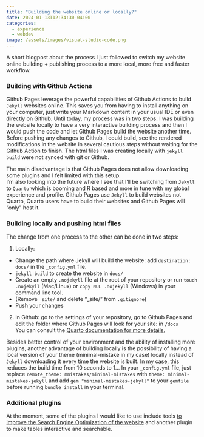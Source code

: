 ```yaml
---
title: "Building the website online or locally?"
date: 2024-01-13T12:34:30-04:00
categories:
  - experience
  - webdev
image: /assets/images/visual-studio-code.png
---
```


A short blogpost about the process I just followed to switch my website online building + publishing process to a more local, more free and faster workflow.

### Building with Github Actions

Github Pages leverage the powerful capabilities of Github Actions to build `Jekyll` websites online. This saves you from having to install anything on your computer, just write your Markdown content in your usual IDE or even directly on Github.
Until today, my process was in two steps: I was building the website locally to have a very interactive building process and then I would push the code and let Github Pages build the website another time. Before pushing any changes to Github, I could build, see the rendered modifications in the website in several cautious steps without waiting for the Github Action to finish.
The html files I was creating locally with `jekyll build` were not synced with git or Github.  

The main disadvantage is that Github Pages does not allow downloading some plugins and I felt limited with this setup.  
I'm also looking into the future where I see that I'll be switching from `Jekyll` to `Quarto` which is booming and R based and more in tune with my global experience and profile. Github Pages use `Jekyll` to build websites not Quarto, Quarto users have to build their websites and Github Pages will "only" host it.

### Building locally and pushing html files

The change from one process to the other can be done in two steps:

1. Locally:
  - Change the path where Jekyll will build the website: add `destination: docs/` in the `_config.yml` file.
  - `jekyll build` to create the website in `docs/`
  - Create an empty `.nojekyll` file at the root of your repository or run `touch .nojekyll` (Mac/Linux) or `copy NUL .nojekyll` (Windows) in your command line tool.
  - (Remove `_site/` and delete "_site/" from `.gitignore`)
  - Push your changes
2. In Github: go to the settings of your repository, go to Github Pages and edit the folder where Github Pages will look for your site: in `/docs`  
You can consult the [Quarto documentation for more details.](https://quarto.org/docs/publishing/github-pages.html#render-to-docs)

Besides better control of your environment and the ability of installing more plugins, another advantage of building locally is the possibility of having a local version of your theme (minimal-mistake in my case) locally instead of `Jekyll` downloading it every time the website is built. In my case, this reduces the build time from 10 seconds to 1... In your `_config.yml` file, just replace `remote_theme: mmistakes/minimal-mistakes` with `theme: minimal-mistakes-jekyll` and add `gem "minimal-mistakes-jekyll"` to your `gemfile` before running `bundle install` in your terminal.

### Additional plugins

At the moment, some of the plugins I would like to use include tools [to improve the Search Engine Optimization of the website](https://github.com/jekyll/jekyll-seo-tag/tree/master) and another plugin to make tables interactive and searchable.
